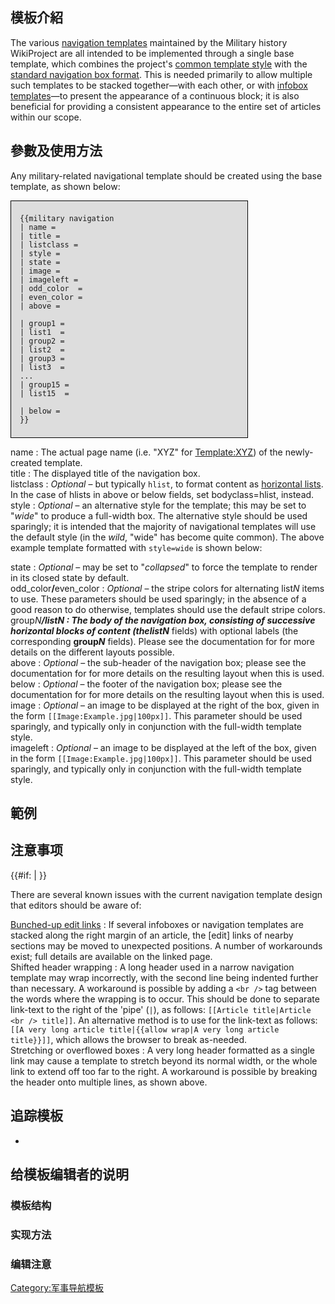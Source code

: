 <noinclude>{{Documentation subpage}}</noinclude>
{{high-use|7200}}
<!-- 在本行下編輯模板說明 -->
{{template other|{{lua|Module:Military navigation|Module:Navbox|Module:WPMILHIST Infobox style}}}}
== 模板介紹 ==
{{Campaignbox 布匿戰爭}}
The various [[Wikipedia:Manual of Style/Military history#Navigation templates|navigation templates]] maintained by the Military history WikiProject are all intended to be implemented through a single base template, which combines the project's [[Template:WPMILHIST Infobox style|common template style]] with the [[Template:Navbox|standard navigation box format]].  This is needed primarily to allow multiple such templates to be stacked together—with each other, or with [[Wikipedia:Manual of Style/Military history#Infobox templates|infobox templates]]—to present the appearance of a continuous block; it is also beneficial for providing a consistent appearance to the entire set of articles within our scope.

== 參數及使用方法 ==
Any military-related navigational template should be created using the '''{{tl|military navigation}}''' base template, as shown below:

<div style="width: 350px; background: #ddd; border: 1px solid black; padding: 0.5em 1em;">
<pre>
{{military navigation
| name = 
| title = 
| listclass = 
| style = 
| state = 
| image = 
| imageleft = 
| odd_color  = 
| even_color = 
| above =

| group1 = 
| list1  = 
| group2 = 
| list2  = 
| group3 = 
| list3  = 
...
| group15 = 
| list15  = 

| below = 
}}
</pre>
</div>

; name : The actual page name (i.e. "XYZ" for [[Template:XYZ]]) of the newly-created template.
; title : The displayed title of the navigation box.
; listclass : ''Optional'' – but typically <code>hlist</code>, to format content as [[WP:HLIST|horizontal lists]]. In the case of hlists in above or below fields, set bodyclass=hlist, instead.
; style : ''Optional'' – an alternative style for the template; this may be set to "''wide''" to produce a full-width box.  The alternative style should be used sparingly; it is intended that the majority of navigational templates will use the default style (in the ''wild'', "wide" has become quite common). The above example template formatted with <code>style=wide</code> is shown below:

{{military navigation
| name = Grand Armee Corps
| title = [[Corps]] of the [[Grande Armée]]
| listclass = hlist
| style = wide
| state = uncollapsed
| tracking = <includeonly>no</includeonly>

| group1 = Regular
| list1 =
* [[I Corps (Grande Armée)   |I]]
* [[II Corps (Grande Armée)  |II]]
* [[III Corps (Grande Armée) |III]]
* [[IV Corps (Grande Armée)  |IV]]
* [[V Corps (Grande Armée)   |V]]
* [[VI Corps (Grande Armée)  |VI]]
* [[VII Corps (Grande Armée) |VII]]
* [[VIII Corps (Grande Armée)|VIII]]
* [[IX Corps (Grande Armée)  |IX]]
* [[X Corps (Grande Armée)   |X]]
* [[XI Corps (Grande Armée)  |XI]]
* [[XII Corps (Grande Armée) |XII]]

| group2 = Cavalry
| list2 =
* [[I Cavalry Corps (Grande Armée)  |I]]
* [[II Cavalry Corps (Grande Armée) |II]]
* [[III Cavalry Corps (Grande Armée)|III]]
* [[IV Cavalry Corps (Grande Armée) |IV]]
* [[V Cavalry Corps (Grande Armée)  |V]]
}}

; state : ''Optional'' – may be set to "''collapsed''" to force the template to render in its closed state by default.
; odd_color'''/'''even_color : ''Optional'' – the stripe colors for alternating list''N'' items to use.  These parameters should be used sparingly; in the absence of a good reason to do otherwise, templates should use the default stripe colors.
; group''N'''''/'''list''N'' : The body of the navigation box, consisting of successive horizontal blocks of content (the '''list''N''''' fields) with optional labels (the corresponding '''group''N''''' fields).  Please see the documentation for {{tl|navbox}} for more details on the different layouts possible.
; above : ''Optional'' – the sub-header of the navigation box; please see the documentation for {{tl|navbox}} for more details on the resulting layout when this is used.
; below : ''Optional'' – the footer of the navigation box; please see the documentation for {{tl|navbox}} for more details on the resulting layout when this is used.
; image : ''Optional'' – an image to be displayed at the right of the box, given in the form <code><nowiki>[[Image:Example.jpg|100px]]</nowiki></code>.  This parameter should be used sparingly, and typically only in conjunction with the full-width template style.
; imageleft : ''Optional'' – an image to be displayed at the left of the box, given in the form <code><nowiki>[[Image:Example.jpg|100px]]</nowiki></code>.  This parameter should be used sparingly, and typically only in conjunction with the full-width template style.

== 範例 ==

== 注意事项 ==
{{#if:{{{inner_shortcut|}}} |{{{inner_shortcut|}}} }}

There are several known issues with the current navigation template design that editors should be aware of:

; [[WP:BUNCH|Bunched-up edit links]] : If several infoboxes or navigation templates are stacked along the right margin of an article, the [edit] links of nearby sections may be moved to unexpected positions.  A number of workarounds exist; full details are available on the linked page.
; Shifted header wrapping : A long header used in a narrow navigation template may wrap incorrectly, with the second line being indented further than necessary. A workaround is possible by adding a <code><nowiki><br /></nowiki></code> tag between the words where the wrapping is to occur. This should be done to separate link-text to the right of the 'pipe' (<code>|</code>), as follows: <code><nowiki>[[Article title|Article <br /> title]]</nowiki></code>. An alternative method is to use {{tl|allow wrap}} for the link-text as follows: <code><nowiki>[[A very long article title|{{allow wrap|A very long article title}}]]</nowiki></code>, which allows the browser to break as-needed.
; Stretching or overflowed boxes : A very long header formatted as a single link may cause a template to stretch beyond its normal width, or the whole link to extend off too far to the right.  A workaround is possible by breaking the header onto multiple lines, as shown above.

== 追踪模板 ==
*{{clc|使用军事导航subgroup而没有使用wide style的的页面}}

== 给模板编辑者的说明 ==
=== 模板结构 ===
=== 实现方法 ===
=== 编辑注意 ===

<includeonly>
<!-- 本行下加入模板的分類 -->
[[Category:军事导航模板]]
</includeonly>